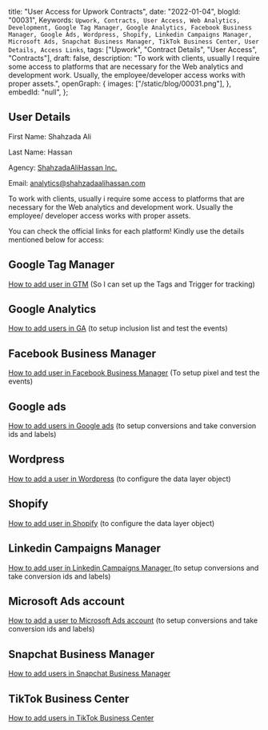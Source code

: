  title: "User Access for Upwork Contracts",
 date: "2022-01-04",
 blogId: "00031",
 Keywords: `Upwork, Contracts, User Access, Web Analytics, Development, Google Tag Manager, Google Analytics, Facebook Business Manager, Google Ads, Wordpress, Shopify, Linkedin Campaigns Manager, Microsoft Ads, Snapchat Business Manager, TikTok Business Center, User Details, Access Links`,
 tags: ["Upwork", "Contract Details", "User Access", "Contracts"],
 draft: false,
 description:
  "To work with clients, usually I require some access to platforms that are necessary for the Web analytics and development work. Usually, the employee/developer access works with proper assets.",
 openGraph: {
  images: ["/static/blog/00031.png"],
 },
 embedId: "null",
};

<BlogHeader metadata={metadata} />

## User Details

First Name: Shahzada Ali

Last Name: Hassan

Agency: [ShahzadaAliHassan Inc.](https://www.upwork.com/ag/shahzadaalihassan/)

Email: analytics@shahzadaalihassan.com

To work with clients, usually i require some access to platforms that are necessary for the Web analytics and development work. Usually the employee/ developer access works with proper assets.

You can check the official links for each platform! Kindly use the details mentioned below for access:

## Google Tag Manager

[How to add user in GTM](https://support.google.com/tagmanager/answer/6107011) (So I can set up the Tags and Trigger for tracking)

## Google Analytics

[How to add users in GA](https://support.google.com/analytics/answer/1009702) (to setup inclusion list and test the events)

## Facebook Business Manager

[How to add user in Facebook Business Manager](https://web.facebook.com/business/help/2169003770027706) (To setup pixel and test the events)

## Google ads

[How to add users in Google ads](https://support.google.com/admanager/answer/3059181) (to setup conversions and take conversion ids and labels)

## Wordpress

[How to add a user in Wordpress](https://yoast.com/help/how-do-i-add-a-new-admin-user/) (to configure the data layer object)

## Shopify

[How to add user in Shopify](https://help.shopify.com/en/manual/shopify-plus/users/user-access) (to configure the data layer object)

## Linkedin Campaigns Manager

[How to add user in Linkedin Campaigns Manager ](https://www.linkedin.com/help/lms/answer/a417905/add-edit-and-remove-user-permissions-on-advertising-accounts?lang=en) (to setup conversions and take conversion ids and labels)

## Microsoft Ads account

[How to add a user to Microsoft Ads account](https://help.ads.microsoft.com/#apex/3/en/52037/3) (to setup conversions and take conversion ids and labels)

## Snapchat Business Manager

[How to add users in Snapchat Business Manager](https://businesshelp.snapchat.com/s/article/manage-members)

## TikTok Business Center

[How to add users in TikTok Business Center](https://ads.tiktok.com/help/mobile/article?aid=12790)

<GiscusComments />
